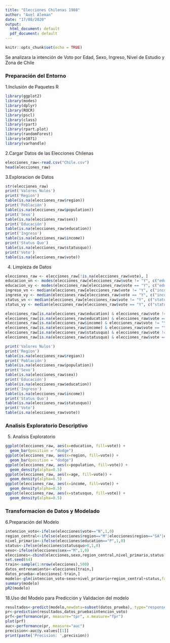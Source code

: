 ```yaml
---
title: "Elecciones Chilenas 1988"
author: "Axel Aleman"
date: "17/08/2020"
output:
  html_document: default
  pdf_document: default
---
```


```r
knitr::opts_chunk$set(echo = TRUE)
```

Se analizara la intención de Voto por Edad, Sexo, Ingreso, Nivel de Estudio y Zona de Chile

### Preparación del Entorno

1.Inclusión de Paquetes R

```r
library(ggplot2)
library(modes)
library(dplyr)
library(ROCR)
library(pscl)
library(class)
library(rpart)
library(rpart.plot)
library(randomForest)
library(e1071)
library(varhandle)
```


2.Cargar Datos de las Elecciones Chilenas
```r
elecciones_raw<-read.csv("Chile.csv")
head(elecciones_raw)
```


3.Exploracion de Datos 
```r
str(elecciones_raw)
print('Valores Nulos')
print('Region')
table(is.na(elecciones_raw$region))
print('Población')
table(is.na(elecciones_raw$population))
print('Sexo')
table(is.na(elecciones_raw$sex))
print('Educación')
table(is.na(elecciones_raw$education))
print('Ingreso')
table(is.na(elecciones_raw$income))
print('Status Quo')
table(is.na(elecciones_raw$statusquo))
print('Voto')
table(is.na(elecciones_raw$vote))
```

4. Limpieza de Datos

```r
elecciones_raw <- elecciones_raw[!is.na(elecciones_raw$vote), ]
educacion_vn <- modes(elecciones_raw[elecciones_raw$vote != "Y", c("education")], type = 3)
educacion_vy <- modes(elecciones_raw[elecciones_raw$vote == "Y", c("education")], type = 3)
ingreso_vn <- median(elecciones_raw[elecciones_raw$vote != "Y", c("income")], na.rm = T)
ingreso_vy <- median(elecciones_raw[elecciones_raw$vote == "Y", c("income")], na.rm = T)
status_vn <- median(elecciones_raw[elecciones_raw$vote != "Y", c("statusquo")], na.rm = T)
status_vy <- median(elecciones_raw[elecciones_raw$vote == "Y", c("statusquo")], na.rm = T)

elecciones_raw[is.na(elecciones_raw$education) & elecciones_raw$vote != "Y", c("education")] <- educacion_vn[1]
elecciones_raw[is.na(elecciones_raw$education) & elecciones_raw$vote == "Y", c("education")] <- educacion_vy[1]
elecciones_raw[is.na(elecciones_raw$income) & elecciones_raw$vote != "Y", c("income")] <- ingreso_vn
elecciones_raw[is.na(elecciones_raw$income) & elecciones_raw$vote == "Y", c("income")] <- ingreso_vy
elecciones_raw[is.na(elecciones_raw$statusquo) & elecciones_raw$vote != "Y", c("statusquo")] <- status_vn
elecciones_raw[is.na(elecciones_raw$statusquo) & elecciones_raw$vote == "Y", c("statusquo")] <- status_vy

print('Valores Nulos')
print('Region')
table(is.na(elecciones_raw$region))
print('Población')
table(is.na(elecciones_raw$population))
print('Sexo')
table(is.na(elecciones_raw$sex))
print('Educación')
table(is.na(elecciones_raw$education))
print('Ingreso')
table(is.na(elecciones_raw$income))
print('Status Quo')
table(is.na(elecciones_raw$statusquo))
print('Voto')
table(is.na(elecciones_raw$vote))
```

### Analisis Exploratorio Descriptivo

5. Analisis Exploratorio

```r
ggplot(elecciones_raw, aes(x=education, fill=vote)) +
  geom_bar(position = "dodge")
ggplot(elecciones_raw, aes(x=region, fill=vote)) +
  geom_bar(position = "dodge")
ggplot(elecciones_raw, aes(x=population, fill=vote)) +
  geom_density(alpha=0.5)
ggplot(elecciones_raw, aes(x=age, fill=vote)) +
  geom_density(alpha=0.5)
ggplot(elecciones_raw, aes(x=income, fill=vote)) +
  geom_density(alpha=0.5)
ggplot(elecciones_raw, aes(x=statusquo, fill=vote)) +
  geom_density(alpha=0.5)
```

### Transformacion de Datos y Modelado

6.Preparación del Modelo

```r
intencion_voto<-ifelse(elecciones$vote=="N",1,0)
region_central<-ifelse(elecciones$region=="M"|elecciones$region=="SA"|elecciones$region=="C",1,0)
nivel_primario<-ifelse(elecciones$education=="P",1,0)
status<-ifelse(elecciones$statusquo>0,1,0)
sexo<-ifelse(elecciones$sex=="M",1,0)
elecciones<-cbind(elecciones,sexo,region_central,nivel_primario,status,intencion_voto)
set.seed(64)
train<-sample(1:nrow(elecciones),500)
datos_entrenamiento<-elecciones[train,]
datos_prueba<-elecciones[-train,]
modelo<-glm(intencion_voto~sexo+nivel_primario+region_central+status,family = binomial(link = "logit"), data = datos_entrenamiento)
summary(modelo)
pR2(modelo)
```

18.Uso del Modelo para Predicción y Validacion del modelo

```r
resultados<-predict(modelo,newdata=subset(datos_prueba), type="response")
pr<-prediction(resultados,datos_prueba$intencion_voto)
prf<-performance(pr, measure="tpr", x.measure="fpr")
plot(prf)
auc<-performance(pr, measure="auc")
precision<-auc@y.values[[1]]
print(paste('Precision: ',precision))
```